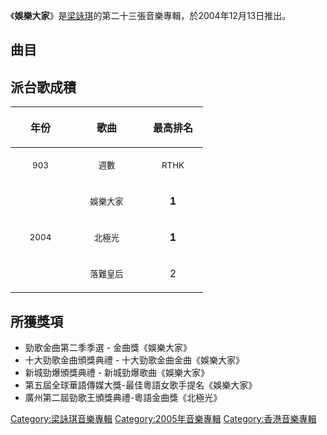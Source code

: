 {{unreferenced|time=2012-05-24T09:06:42+00:00}}
{{Otheruses|subject=[[梁詠琪|梁詠琪]]的音樂專輯|other=無綫電視的同名遊戲節目|娛樂大家 (無綫電視節目)}}
{{Album infobox | <!-- See Wikipedia:WikiProject_Albums -->
| Name        = 娛樂大家
| Type        = [[專輯|專輯]]
| Artist      = [[梁詠琪|梁詠琪]]
| Cover       = 梁詠琪 娛樂大家.jpg
| Released    = 2004年12月13日
| Recorded    = 2004年
| Genre       = [[粵語流行音樂|粵語流行音樂]]
| Length      = 40分27秒
| Label       = [[千禧年代_(唱片公司)|千禧年代]]、[[華納唱片_(香港)|華納唱片]]
| Last album  = [[我鍾意|我鍾意]]<br>（2004年）
| This album  = '''娛樂大家'''<br>（2004年）
| Next album  = [[順時針_(梁詠琪專輯)|順時針]]<br>（2005年）
}}

《'''娛樂大家'''》是[[梁詠琪|梁詠琪]]的第二十三張音樂專輯，於2004年12月13日推出。

==曲目==
{{tracklist
| headline        = 
| total_length    = 40:27

| title1         = 娛樂大家
| music1         = [[梁詠琪|梁詠琪]]
| lyrics1        = [[劉德華|劉德華]]
| arranger1      = [[符元偉|Ronald Fu]]
| producer1      = [[趙增熹|趙增熹]]、[[陳少琪|陳少琪]]
| longnote1      = 第一主打
| length1        = 3:29

| title2         = 北極光 
| music2         = [[梁漢文|梁漢文]]
| lyrics2        = 陳少琪
| arranger2      = [[張人傑_(音樂人)|張人傑]]
| producer2      = 趙增熹、陳少琪
| longnote2      = 第二主打
| length2        = 3:42

| title3         = 散心
| music3         = [[陶喆|陶喆]]
| lyrics3        = [[林夕|林夕]]
| arranger3      = [[Johnny_Yim|Johnny Yim]]
| producer3      = [[金培達|金培達]]
| longnote3      = 
| length3        = 3:39

| title4         = 落難皇后
| music4         = [[黃貫中|黃貫中]]
| lyrics4        = [[夏至_(填詞人)|夏至]]
| arranger4      = 黃貫中
| producer4      = 黃貫中
| longnote4      = 
| length4        = 4:06

| title5         = 明日之前
| music5         = 梁詠琪 
| lyrics5        = [[陳嘉儀_(填詞人)|陳嘉儀]]
| arranger5      = [[謝杰_(音樂人)|謝-{杰}-]]
| producer5      = 趙增熹、陳少琪
| longnote5      = CASH「兩個旋律 創出無限」作詞大賽優異作品
| length5        = 3:24

| title6         = 時時事事試 
| music6         = [[劉以達|劉以達]]
| lyrics6        = 陳少琪
| arranger6      = 劉以達
| producer6      = 劉以達
| longnote6      = 
| length6        = 3:26

| title7         = 親親我面
| music7         = [[Nisa|Nisa]]、[[Mario_Panzeri|Mario Panzeri]]
| lyrics7        = [[許冠傑|許冠傑]]
| arranger7      = [[楊毅_(音樂人)|楊毅]]
| producer7      = 趙增熹、陳少琪
| longnote7      = 
| length7        = 3:01

| title8         = 因果
| music8         = [[張敬軒|張敬軒]]
| lyrics8        = 陳少琪
| arranger8      = 楊毅、張人傑
| producer8      = 趙增熹、陳少琪
| longnote8      = 
| length8        = 4:32

| title9         = 給最開心的人 
| music9         = [[林一峰|林一峰]]
| lyrics9        = 林一峰
| arranger9      = [[方樹樑|方樹樑]]
| producer9      = 方樹樑
| longnote9      = 
| length9        = 4:04

| title10        = 餘香
| music10        = [[藍奕邦|藍奕邦]]
| lyrics10       = [[梁勵文|梁勵文]]
| arranger10     = Ronald Fu
| producer10     = 趙增熹、陳少琪
| longnote10     = 
| length10       = 3:13

| title11        = 娛樂大家
| music11        = 梁詠琪
| lyrics11       = 劉德華
| arranger11     = Johnny Yim
| producer11     = 趙增熹、陳少琪
| note11         = 室樂版
| longnote11     = 
| length11       = 3:45
}}

==派台歌成積==
{| class="wikitable"
!align="center" rowspan="2" | 年份
!align="center" rowspan="2" | 歌曲
!align="center" colspan="8" | 最高排名
|-
!width="80"|<small>903</small> !! width="100"|<small>週數</small> !! width="80"|<small>RTHK</small> !! width="100"|<small>週數</small> !! width="80"|<small>997</small> !! width="100"|<small>週數</small> !! width="80"|<small>TVB</small> !! width="100"|<small>週數</small>
|-
|align="center" rowspan="3"| <small>2004</small> ||align="center"| <small>娛樂大家</small> ||align="center"| '''1'''  ||align="center"| 5 ||align="center"| '''1''' ||align="center"| 5 ||align="center"| 2 ||align="center"| 5 ||align="center"| '''1''' ||align="center"| 5
|-
|align="center"| <small>北極光</small> ||align="center"| '''1''' ||align="center"| 5 ||align="center"| '''1''' ||align="center"| 7 ||align="center"| '''1''' ||align="center"| 8 ||align="center"| 4 ||align="center"| 3
|-
|align="center"| <small>落難皇后</small>  ||align="center"| 2 ||align="center"| 6 ||align="center"| 8 ||align="center"| 6 ||align="center"| 2 ||align="center"| 6 ||align="center"| 2 ||align="center"| 3
|}

==所獲獎項==
*勁歌金曲第二季季選 - 金曲獎《娛樂大家》
*十大勁歌金曲頒獎典禮 - 十大勁歌金曲金曲《娛樂大家》
*新城勁爆頒獎典禮 - 新城勁爆歌曲《娛樂大家》
*第五屆全球華語傳媒大獎-最佳粵語女歌手提名《娛樂大家》
*廣州第二屆勁歌王頒獎典禮-粵語金曲獎《北極光》

{{梁詠琪}}

[[Category:梁詠琪音樂專輯|Category:梁詠琪音樂專輯]]
[[Category:2005年音樂專輯|Category:2005年音樂專輯]]
[[Category:香港音樂專輯|Category:香港音樂專輯]]